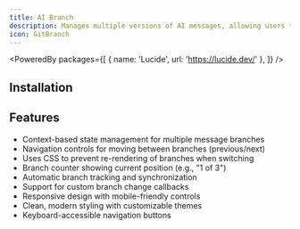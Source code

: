 ```yaml
---
title: AI Branch
description: Manages multiple versions of AI messages, allowing users to navigate between different response branches.
icon: GitBranch
---
```


<PoweredBy packages={[
  { name: 'Lucide', url: 'https://lucide.dev/' },
]} />

<Preview path="ai-branch" />

## Installation

<Installer packageName="ai" />

## Features

- Context-based state management for multiple message branches
- Navigation controls for moving between branches (previous/next)
- Uses CSS to prevent re-rendering of branches when switching
- Branch counter showing current position (e.g., "1 of 3")
- Automatic branch tracking and synchronization
- Support for custom branch change callbacks
- Responsive design with mobile-friendly controls
- Clean, modern styling with customizable themes
- Keyboard-accessible navigation buttons
